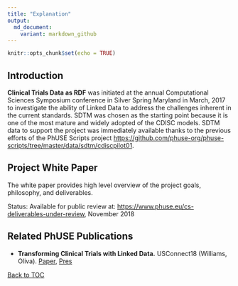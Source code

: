 ```yaml
---
title: "Explanation"
output:
  md_document:
    variant: markdown_github
---
```


```r
knitr::opts_chunk$set(echo = TRUE)
```

## Introduction
**Clinical Trials Data as RDF** was initiated at the annual Computational Sciences Symposium conference in Silver Spring Maryland in March, 2017 to investigate the ability of Linked Data to address the challenges inherent in the current standards. SDTM was chosen as the starting point because it is one of the most mature and widely adopted of the CDISC models. SDTM data to support the project was immediately available thanks to the previous efforts of the PhUSE Scripts project [https://github.com/phuse-org/phuse-scripts/tree/master/data/sdtm/cdiscpilot01](https://github.com/phuse-org/phuse-scripts/tree/master/data/sdtm/cdiscpilot01).


## Project White Paper
The white paper provides high level overview of the project goals, philosophy, and deliverables. 

Status: Available for public review at: [https://www.phuse.eu/cs-deliverables-under-review](https://www.phuse.eu/cs-deliverables-under-review), November 2018

## Related PhUSE Publications

* **Transforming Clinical Trials with Linked Data.** USConnect18 (Williams, Oliva). [Paper](http://phusewiki.org/docs/2018_US%20Connect18/TT%20STREAM%202/tt17%20final%20.pdf), [Pres](http://phusewiki.org/docs/2018_US%20Connect18/TT%20STREAM%202/tt17%20pres.pdf)


[Back to TOC](TableOfContent.md)

